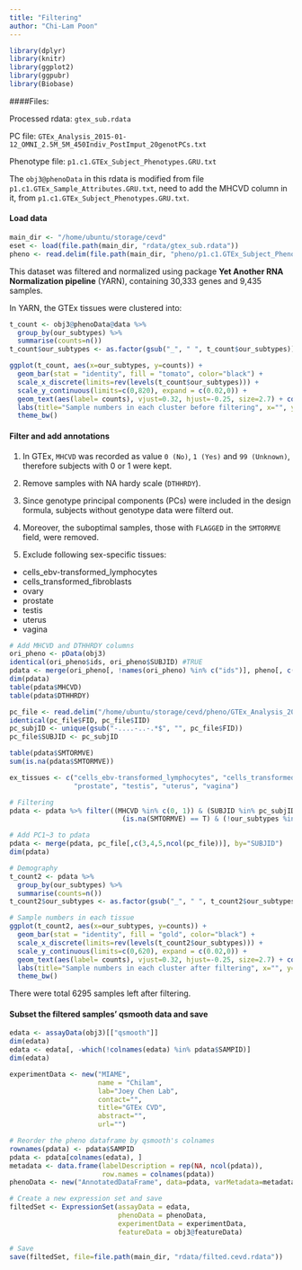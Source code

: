 ```yaml
---
title: "Filtering"
author: "Chi-Lam Poon"
---
```


```R
library(dplyr)
library(knitr)
library(ggplot2)
library(ggpubr)
library(Biobase)
```

####Files: 

Processed rdata: `gtex_sub.rdata`

PC file: `GTEx_Analysis_2015-01-12_OMNI_2.5M_5M_450Indiv_PostImput_20genotPCs.txt`

Phenotype file: `p1.c1.GTEx_Subject_Phenotypes.GRU.txt`

The `obj3@phenoData` in this rdata is modified from file `p1.c1.GTEx_Sample_Attributes.GRU.txt`, need to add the MHCVD column in it, from `p1.c1.GTEx_Subject_Phenotypes.GRU.txt`.

#### Load data 
```R
main_dir <- "/home/ubuntu/storage/cevd"
eset <- load(file.path(main_dir, "rdata/gtex_sub.rdata"))
pheno <- read.delim(file.path(main_dir, "pheno/p1.c1.GTEx_Subject_Phenotypes.GRU.txt"), comment.char = "#")
```

This dataset was filtered and normalized using package **Yet Another RNA Normalization pipeline** (YARN), containing 30,333 genes and 9,435 samples.

In YARN, the GTEx tissues were clustered into:
```R
t_count <- obj3@phenoData@data %>%
  group_by(our_subtypes) %>%
  summarise(counts=n())
t_count$our_subtypes <- as.factor(gsub("_", " ", t_count$our_subtypes))

ggplot(t_count, aes(x=our_subtypes, y=counts)) +
  geom_bar(stat = "identity", fill = "tomato", color="black") + 
  scale_x_discrete(limits=rev(levels(t_count$our_subtypes))) +
  scale_y_continuous(limits=c(0,820), expand = c(0.02,0)) +
  geom_text(aes(label= counts), vjust=0.32, hjust=-0.25, size=2.7) + coord_flip() +
  labs(title="Sample numbers in each cluster before filtering", x="", y="sample #") +
  theme_bw()

```

#### Filter and add annotations

1. In GTEx, `MHCVD` was recorded as value `0 (No)`, `1 (Yes)` and `99 (Unknown)`, therefore subjects with 0 or 1 were kept.

2. Remove samples with NA hardy scale (`DTHHRDY`).

3. Since genotype principal components (PCs) were included in the design formula, subjects without genotype data were filterd out. 

4. Moreover, the suboptimal samples, those with `FLAGGED` in the `SMTORMVE` field, were removed. 

5. Exclude following sex-specific tissues: 

- cells_ebv-transformed_lymphocytes
- cells_transformed_fibroblasts
- ovary
- prostate
- testis
- uterus
- vagina

```R
# Add MHCVD and DTHHRDY columns
ori_pheno <- pData(obj3)
identical(ori_pheno$ids, ori_pheno$SUBJID) #TRUE
pdata <- merge(ori_pheno[, !names(ori_pheno) %in% c("ids")], pheno[, c("SUBJID", "DTHHRDY", "MHCVD")], by="SUBJID")
dim(pdata)
table(pdata$MHCVD)
table(pdata$DTHHRDY)

pc_file <- read.delim("/home/ubuntu/storage/cevd/pheno/GTEx_Analysis_2015-01-12_OMNI_2.5M_5M_450Indiv_PostImput_20genotPCs.txt")
identical(pc_file$FID, pc_file$IID)
pc_subjID <- unique(gsub("-....-..-.*$", "", pc_file$FID))
pc_file$SUBJID <- pc_subjID

table(pdata$SMTORMVE)
sum(is.na(pdata$SMTORMVE))

ex_tissues <- c("cells_ebv-transformed_lymphocytes", "cells_transformed_fibroblasts", "ovary",
                "prostate", "testis", "uterus", "vagina")

# Filtering
pdata <- pdata %>% filter((MHCVD %in% c(0, 1)) & (SUBJID %in% pc_subjID) & (is.na(DTHHRDY) == F) &
                            (is.na(SMTORMVE) == T) & (!our_subtypes %in% ex_tissues))

# Add PC1~3 to pdata
pdata <- merge(pdata, pc_file[,c(3,4,5,ncol(pc_file))], by="SUBJID")
dim(pdata)
```


```R
# Demography
t_count2 <- pdata %>%
  group_by(our_subtypes) %>%
  summarise(counts=n())
t_count2$our_subtypes <- as.factor(gsub("_", " ", t_count2$our_subtypes))

# Sample numbers in each tissue
ggplot(t_count2, aes(x=our_subtypes, y=counts)) +
  geom_bar(stat = "identity", fill = "gold", color="black") + 
  scale_x_discrete(limits=rev(levels(t_count2$our_subtypes))) +
  scale_y_continuous(limits=c(0,620), expand = c(0.02,0)) +
  geom_text(aes(label= counts), vjust=0.32, hjust=-0.25, size=2.7) + coord_flip() +
  labs(title="Sample numbers in each cluster after filtering", x="", y="sample #") +
  theme_bw()
```
There were total 6295 samples left after filtering.


#### Subset the filtered samples' qsmooth data and save

```R
edata <- assayData(obj3)[["qsmooth"]]
dim(edata)
edata <- edata[, -which(!colnames(edata) %in% pdata$SAMPID)]
dim(edata)

experimentData <- new("MIAME",
                      name = "Chilam",
                      lab="Joey Chen Lab",
                      contact="",
                      title="GTEx CVD",
                      abstract="",
                      url="")

# Reorder the pheno dataframe by qsmooth's colnames
rownames(pdata) <- pdata$SAMPID
pdata <- pdata[colnames(edata), ]
metadata <- data.frame(labelDescription = rep(NA, ncol(pdata)),
                       row.names = colnames(pdata))
phenoData <- new("AnnotatedDataFrame", data=pdata, varMetadata=metadata)

# Create a new expression set and save
filtedSet <- ExpressionSet(assayData = edata,
                           phenoData = phenoData,
                           experimentData = experimentData,
                           featureData = obj3@featureData)

# Save
save(filtedSet, file=file.path(main_dir, "rdata/filted.cevd.rdata"))
```




